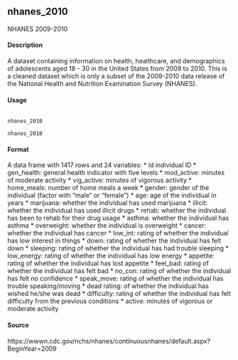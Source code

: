 ## nhanes_2010

NHANES 2009-2010

#### Description

A dataset containing information on health, healthcare, and demographics of adolescents aged 18 - 30 in the United States from 2009 to 2010. This is a cleaned dataset which is only a subset of the 2009-2010 data release of the National Health and Nutrition Examination Survey (NHANES).

#### Usage
<pre><code>
nhanes_2010

nhanes_2010
</code></pre>

#### Format
A data frame with 1417 rows and 24 variables:
* id individual ID
* gen_health: general health indicator with five levels
* mod_active: minutes of moderate activity
* vig_active: minutes of vigorous activity
* home_meals: number of home meals a week
* gender: gender of the individual (factor with "male" or "female")
* age: age of the individual in years
* marijuana: whether the individual has used marijuana
* illicit: whether the individual has used illicit drugs
* rehab: whether the individual has been to rehab for their drug usage
* asthma: whether the individual has asthma
* overweight: whether the individual is overweight
* cancer: whether the individual has cancer
* low_int: rating of whether the individual has low interest in things
* down: rating of whether the individual has felt down
* sleeping: rating of whether the individual has had trouble sleeping
* low_energy: rating of whether the individual has low energy
* appetite: rating of whether the individual has lost appetite
* feel_bad: rating of whether the individual has felt bad
* no_con: rating of whether the individual has felt no confidence
* speak_move: rating of whether the individual has trouble speaking/moving
* dead rating: of whether the individual has wished he/she was dead
* difficulty: rating of whether the individual has felt difficulty from the previous conditions
* active: minutes of vigorous or moderate activity

#### Source
https://wwwn.cdc.gov/nchs/nhanes/continuousnhanes/default.aspx?BeginYear=2009

